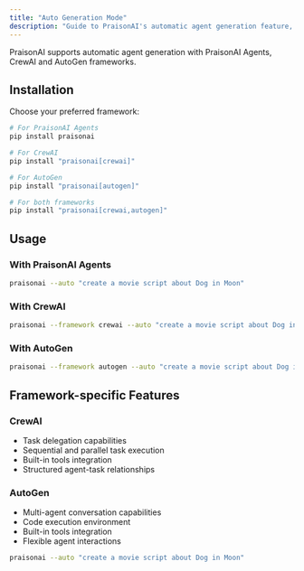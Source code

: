 ```yaml
---
title: "Auto Generation Mode"
description: "Guide to PraisonAI's automatic agent generation feature, supporting both CrewAI and AutoGen frameworks for automated task execution"
---
```


PraisonAI supports automatic agent generation with PraisonAI Agents, CrewAI and AutoGen frameworks.

## Installation

Choose your preferred framework:

```bash
# For PraisonAI Agents
pip install praisonai

# For CrewAI
pip install "praisonai[crewai]"

# For AutoGen
pip install "praisonai[autogen]"

# For both frameworks
pip install "praisonai[crewai,autogen]"
```

## Usage

### With PraisonAI Agents
```bash
praisonai --auto "create a movie script about Dog in Moon"
```

### With CrewAI
```bash
praisonai --framework crewai --auto "create a movie script about Dog in Moon"
```

### With AutoGen
```bash
praisonai --framework autogen --auto "create a movie script about Dog in Moon"
```

## Framework-specific Features

### CrewAI
- Task delegation capabilities
- Sequential and parallel task execution
- Built-in tools integration
- Structured agent-task relationships

### AutoGen
- Multi-agent conversation capabilities
- Code execution environment
- Built-in tools integration
- Flexible agent interactions

```bash
praisonai --auto "create a movie script about Dog in Moon"
```